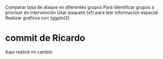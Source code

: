 Comparar tasa de ataque en diferentes grupos
Para identificar grupos a priorizar en intervención
Usar paquete {sf} para leer informacion espacial
Realizar graficos con {ggplot2}

# commit de Ricardo
Aquí realicé mi cambio